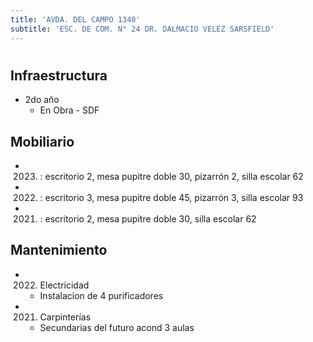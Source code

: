 ```yaml
---
title: 'AVDA. DEL CAMPO 1340'
subtitle: 'ESC. DE COM. N° 24 DR. DALMACIO VELEZ SARSFIELD'
---
```


#
## Infraestructura

* 2do año 
    + En Obra - SDF 


## Mobiliario

*  (2023) : escritorio 2, mesa pupitre doble 30, pizarrón 2, silla escolar 62 

*  (2022) : escritorio 3, mesa pupitre doble 45, pizarrón 3, silla escolar 93 

*  (2021) : escritorio 2, mesa pupitre doble 30, silla escolar 62 





## Mantenimiento

*  (2022) Electricidad 
    + Instalacion de 4 purificadores

*  (2021) Carpinterías 
    + Secundarias del futuro acond 3 aulas







